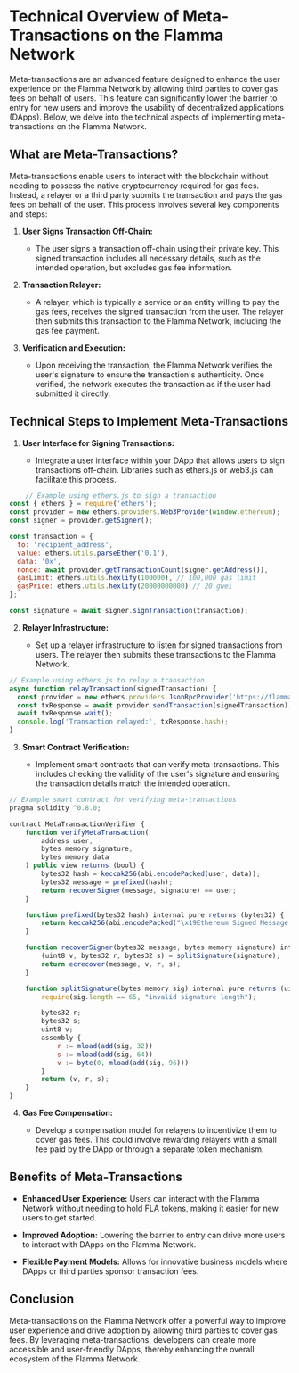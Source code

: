 # Technical Overview of Meta-Transactions on the Flamma Network

Meta-transactions are an advanced feature designed to enhance the user experience on the Flamma Network by allowing third parties to cover gas fees on behalf of users. This feature can significantly lower the barrier to entry for new users and improve the usability of decentralized applications (DApps). Below, we delve into the technical aspects of implementing meta-transactions on the Flamma Network.

## What are Meta-Transactions?

Meta-transactions enable users to interact with the blockchain without needing to possess the native cryptocurrency required for gas fees. Instead, a relayer or a third party submits the transaction and pays the gas fees on behalf of the user. This process involves several key components and steps:

1. **User Signs Transaction Off-Chain:**

    - The user signs a transaction off-chain using their private key. This signed transaction includes all necessary details, such as the intended operation, but excludes gas fee information.

2. **Transaction Relayer:**

    - A relayer, which is typically a service or an entity willing to pay the gas fees, receives the signed transaction from the user. The relayer then submits this transaction to the Flamma Network, including the gas fee payment.

3. **Verification and Execution:**

    - Upon receiving the transaction, the Flamma Network verifies the user's signature to ensure the transaction's authenticity. Once verified, the network executes the transaction as if the user had submitted it directly.

## Technical Steps to Implement Meta-Transactions

1. **User Interface for Signing Transactions:**

    - Integrate a user interface within your DApp that allows users to sign transactions off-chain. Libraries such as ethers.js or web3.js can facilitate this process.

```js copy
    // Example using ethers.js to sign a transaction
const { ethers } = require('ethers');
const provider = new ethers.providers.Web3Provider(window.ethereum);
const signer = provider.getSigner();

const transaction = {
  to: 'recipient_address',
  value: ethers.utils.parseEther('0.1'),
  data: '0x',
  nonce: await provider.getTransactionCount(signer.getAddress()),
  gasLimit: ethers.utils.hexlify(100000), // 100,000 gas limit
  gasPrice: ethers.utils.hexlify(20000000000) // 20 gwei
};

const signature = await signer.signTransaction(transaction);
```

2. **Relayer Infrastructure:**

    - Set up a relayer infrastructure to listen for signed transactions from users. The relayer then submits these transactions to the Flamma Network.

```js copy
// Example using ethers.js to relay a transaction
async function relayTransaction(signedTransaction) {
  const provider = new ethers.providers.JsonRpcProvider('https://flamma.network');
  const txResponse = await provider.sendTransaction(signedTransaction);
  await txResponse.wait();
  console.log('Transaction relayed:', txResponse.hash);
}
```

3. **Smart Contract Verification:**

    - Implement smart contracts that can verify meta-transactions. This includes checking the validity of the user's signature and ensuring the transaction details match the intended operation.

``` js copy
// Example smart contract for verifying meta-transactions
pragma solidity ^0.8.0;

contract MetaTransactionVerifier {
    function verifyMetaTransaction(
        address user,
        bytes memory signature,
        bytes memory data
    ) public view returns (bool) {
        bytes32 hash = keccak256(abi.encodePacked(user, data));
        bytes32 message = prefixed(hash);
        return recoverSigner(message, signature) == user;
    }

    function prefixed(bytes32 hash) internal pure returns (bytes32) {
        return keccak256(abi.encodePacked("\x19Ethereum Signed Message:\n32", hash));
    }

    function recoverSigner(bytes32 message, bytes memory signature) internal pure returns (address) {
        (uint8 v, bytes32 r, bytes32 s) = splitSignature(signature);
        return ecrecover(message, v, r, s);
    }

    function splitSignature(bytes memory sig) internal pure returns (uint8, bytes32, bytes32) {
        require(sig.length == 65, "invalid signature length");

        bytes32 r;
        bytes32 s;
        uint8 v;
        assembly {
            r := mload(add(sig, 32))
            s := mload(add(sig, 64))
            v := byte(0, mload(add(sig, 96)))
        }
        return (v, r, s);
    }
}
```

4. **Gas Fee Compensation:**

    - Develop a compensation model for relayers to incentivize them to cover gas fees. This could involve rewarding relayers with a small fee paid by the DApp or through a separate token mechanism.

## Benefits of Meta-Transactions

- **Enhanced User Experience:** Users can interact with the Flamma Network without needing to hold FLA tokens, making it easier for new users to get started.

- **Improved Adoption:** Lowering the barrier to entry can drive more users to interact with DApps on the Flamma Network.

- **Flexible Payment Models:** Allows for innovative business models where DApps or third parties sponsor transaction fees.

## Conclusion

Meta-transactions on the Flamma Network offer a powerful way to improve user experience and drive adoption by allowing third parties to cover gas fees. By leveraging meta-transactions, developers can create more accessible and user-friendly DApps, thereby enhancing the overall ecosystem of the Flamma Network.

